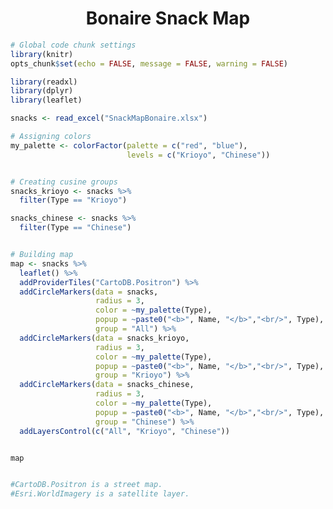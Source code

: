 

<h1 style="text-align: center;"> Bonaire Snack Map </h1>


```r
# Global code chunk settings
library(knitr)
opts_chunk$set(echo = FALSE, message = FALSE, warning = FALSE)
```

```r
library(readxl)
library(dplyr)
library(leaflet)

snacks <- read_excel("SnackMapBonaire.xlsx")
```

<style>
.leaflet {margin: auto}
</style>

```r

# Assigning colors
my_palette <- colorFactor(palette = c("red", "blue"),
                          levels = c("Krioyo", "Chinese"))


# Creating cusine groups
snacks_krioyo <- snacks %>%
  filter(Type == "Krioyo")

snacks_chinese <- snacks %>%
  filter(Type == "Chinese")


# Building map
map <- snacks %>% 
  leaflet() %>%
  addProviderTiles("CartoDB.Positron") %>%
  addCircleMarkers(data = snacks,
                   radius = 3,
                   color = ~my_palette(Type),
                   popup = ~paste0("<b>", Name, "</b>","<br/>", Type),
                   group = "All") %>%
  addCircleMarkers(data = snacks_krioyo,
                   radius = 3,
                   color = ~my_palette(Type),
                   popup = ~paste0("<b>", Name, "</b>","<br/>", Type),
                   group = "Krioyo") %>%
  addCircleMarkers(data = snacks_chinese,
                   radius = 3,
                   color = ~my_palette(Type),
                   popup = ~paste0("<b>", Name, "</b>","<br/>", Type),
                   group = "Chinese") %>%
  addLayersControl(c("All", "Krioyo", "Chinese"))


map


#CartoDB.Positron is a street map.
#Esri.WorldImagery is a satellite layer.
```

